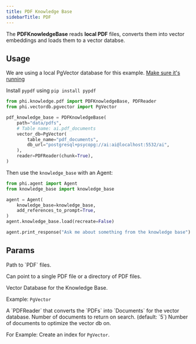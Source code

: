 ```yaml
---
title: PDF Knowledge Base
sidebarTitle: PDF
---
```


The **PDFKnowledgeBase** reads **local PDF** files, converts them into vector embeddings and loads them to a vector databse.

## Usage

<Note>

We are using a local PgVector database for this example. [Make sure it's running](https://docs.phidata.com/vectordb/pgvector)

</Note>

<Note>

Install `pypdf` using `pip install pypdf`

</Note>

```python knowledge_base.py
from phi.knowledge.pdf import PDFKnowledgeBase, PDFReader
from phi.vectordb.pgvector import PgVector

pdf_knowledge_base = PDFKnowledgeBase(
    path="data/pdfs",
    # Table name: ai.pdf_documents
    vector_db=PgVector(
        table_name="pdf_documents",
        db_url="postgresql+psycopg://ai:ai@localhost:5532/ai",
    ),
    reader=PDFReader(chunk=True),
)
```

Then use the `knowledge_base` with an Agent:

```python agent.py
from phi.agent import Agent
from knowledge_base import knowledge_base

agent = Agent(
    knowledge_base=knowledge_base,
    add_references_to_prompt=True,
)
agent.knowledge_base.load(recreate=False)

agent.print_response("Ask me about something from the knowledge base")
```

## Params

<ResponseField name="path" type="Union[str, Path]">
  Path to `PDF` files.

Can point to a single PDF file or a directory of PDF files.

</ResponseField>
<ResponseField name="vector_db" type="VectorDb">
  Vector Database for the Knowledge Base.

Example: `PgVector`

</ResponseField>
<ResponseField name="reader" type="PDFReader">
  A `PDFReader` that converts the `PDFs` into `Documents` for the vector database.
</ResponseField>
<ResponseField name="num_documents" type="int">
  Number of documents to return on search. (default: `5`)
</ResponseField>
<ResponseField name="optimize_on" type="int">
  Number of documents to optimize the vector db on.

For Example: Create an index for `PgVector`.

</ResponseField>
